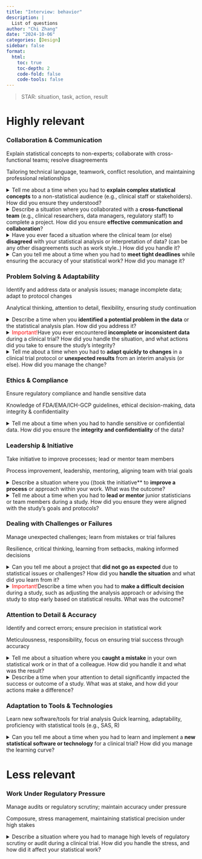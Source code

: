 ```yaml
---
title: "Interview: behavior"
description: |
  List of questions
author: "Chi Zhang"
date: "2024-10-06"
categories: [Design]
sidebar: false
format: 
  html:
    toc: true
    toc-depth: 2
    code-fold: false
    code-tools: false
---
```


> STAR: situation, task, action, result

# Highly relevant

### Collaboration & Communication	

Explain statistical concepts to non-experts; collaborate with cross-functional teams; resolve disagreements	

Tailoring technical language, teamwork, conflict resolution, and maintaining professional relationships

<details>
  <summary>Tell me about a time when you had to **explain complex statistical concepts** to a non-statistical audience (e.g., clinical staff or stakeholders). How did you ensure they understood?</summary>
 
 *Focus on how you tailor technical language to a non-technical audience.*
 
Case 1: teaching sensitivity, specificity to clinicians

* S: part of the statistics course, audience are not very familiar with math and probability
* T: this topic requires linking sens, spec with prevalence to show that rare disease screening with diagnostic tests have many false positives
* A: instead of looking at the formulae, use visual aids, draw some squares with different color to indicate the change of prevalence, and how a large proportion of positives indicated by a very sensitive test are actually false positives
* R: students appreciate the visual aids, positive feedback, and good test results
 
Case 2: teaching randomness and distribution with webR

* T: illustrate how fixed parameters for a distribution (such as normal) could take slightly different forms, difference of random seed
* A: make interactive code chunks in class, so students would try it
 
</details>


<details>
  <summary>Describe a situation where you collaborated with a **cross-functional team** (e.g., clinical researchers, data managers, regulatory staff) to complete a project. How did you ensure **effective communication and collaboration**?
</summary>
  *Focus on your teamwork and adaptability in a multidisciplinary setting.*
  
Case 1: work experience at FHI  
  
* S: covid times, surveillance, important to deliver reports in a timely manner
* T: maintain RT surv. system, with a range of people both inside the team (epi, project manager, technical people and web dev) and outside (infectious disease people, intl. network, media)
* A: we had different strength, I use my R skills to do the package maintenance, and quickly developed skills for shiny websites to support the team
* R: successful deliverables, improved the efficiency from 5 reports to thousands

Case 2: phd project

* S: 
* T: 
* A:
* R: 

</details>


<details>
  <summary>Have you ever faced a situation where the clinical team (or else) **disagreed** with your statistical analysis or interpretation of data? (can be any other disagreements such as work style..) How did you handle it?</summary>
  
  *Emphasize how you navigate differences of opinion, maintain professional relationships, and resolve conflicts.*

> statistical advising in general, sometimes have to choose different methods

Case 1: Phd AHUS paper

* S: paper collaborated with clinicians who provided data
* T: disagreement on how close to look at individual patients
* A: compromise from both side, do careful analysis in a next paper
* R: developed an R package to do that

Case 2: Norkost dietary report

* S: 
* T: need to carry out analysis with data provider
* A: 
* R: 



</details>

<details>
  <summary>Can you tell me about a time when you had to **meet tight deadlines** while ensuring the accuracy of your statistical work? How did you manage it?</summary>
  
*Highlight time management, prioritization, and quality control under pressure.*

Case 1: PhD dtw paper revision

* S: Review paper with major corrections
* T: lots of additional analysis to do
* A: implement, test fast, send to cluster to run at large scale. all while keeping an eye on the deadline, and leave sufficient time to revise and write
* R: managed to do it 

</details>



### Problem Solving & Adaptability

Identify and address data or analysis issues; manage incomplete data; adapt to protocol changes	

Analytical thinking, attention to detail, flexibility, ensuring study continuation

<details>
  <summary>Describe a time when you **identified a potential problem in the data** or the statistical analysis plan. How did you address it?</summary>
 
 *Focus on your problem-solving skills and attention to detail in identifying and rectifying errors.*
 
Case 1: PhD dtw paper revision

* S: 
* T: 
* A:
* R: 

</details>

<details>
  <summary><span style = 'color:red'>Important!</span>Have you ever encountered **incomplete or inconsistent data** during a clinical trial? How did you handle the situation, and what actions did you take to ensure the study's integrity?</summary>
  
  *Discuss your approach to data cleaning, imputation, or working with missing data.*

* S: 
* T: 
* A:
* R: 

</details>

<details>
  <summary>Tell me about a time when you had to **adapt quickly to changes** in a clinical trial protocol or **unexpected results** from an interim analysis (or else). How did you manage the change?</summary>
  
  *Highlight your adaptability, ability to pivot, and your role in ensuring the study’s continuation.*

Case 1: PhD dtw paper revision

* S: 
* T: 
* A:
* R: 

</details>




### Ethics & Compliance

Ensure regulatory compliance and handle sensitive data

Knowledge of FDA/EMA/ICH-GCP guidelines, ethical decision-making, data integrity & confidentiality


<details>
  <summary>Tell me about a time when you had to handle sensitive or confidential data. How did you ensure the **integrity and confidentiality** of the data?</summary>
 
 *Focus on data security, compliance with protocols (like HIPAA), and maintaining confidentiality.*
 
> Generally there is a system in place, such as TSD. So need to refuse the analysis when others breach it

Case: advising project

* S: clinician sent me very sensitive dataset via email
* T: 
* A: refused to work on it until it's properly denonymised
* R: 

</details>


### Leadership & Initiative	

Take initiative to improve processes; lead or mentor team members	

Process improvement, leadership, mentoring, aligning team with trial goals


<details>
  <summary>Describe a situation where you ((took the initiative** to **improve a process** or approach within your work. What was the outcome?</summary>
 
 *Highlight examples of process improvement, innovation, or contributions to more efficient study designs or analysis methods.*
 
Case: renovating statistical course with R and Quarto

* S: 
* T: 
* A:
* R: 

</details>


<details>
  <summary>Tell me about a time when you had to **lead or mentor** junior statisticians or team members during a study. How did you ensure they were aligned with the study’s goals and protocols?</summary>
  
  
  *Demonstrate your leadership, mentoring, and coaching skills.*

Case: noreden

* S: 
* T: 
* A: set out plan for the r programming part, set up schedule to sit together to work on problems, do quality check in the end; create documentation website for collaboration
* R: 


</details>




### Dealing with Challenges or Failures	

Manage unexpected challenges; learn from mistakes or trial failures	

Resilience, critical thinking, learning from setbacks, making informed decisions

<details>
  <summary>Can you tell me about a project that **did not go as expected** due to statistical issues or challenges? How did you **handle the situation** and what did you learn from it?</summary>
 
 *Showcase your resilience, learning from setbacks, and steps taken to mitigate future issues.*

Case: phd paper 3 which didn't go as planned

* S: 
* T: 
* A: use time in a better way, pivot to something else
* R: lesson learned: better planning would be ideal; find things to do;

</details>

<details>
  <summary><span style = 'color:red'>Important!</span>Describe a time when you had to **make a difficult decision** during a study, such as adjusting the analysis approach or advising the study to stop early based on statistical results. What was the outcome?</summary>
  
  *Focus on your critical thinking, ethical decision-making, and impact on trial success.*

Case: phd paper 3 which didn't go as planned

* S: 
* T: 
* A:
* R: 

</details>



### Attention to Detail & Accuracy	

Identify and correct errors; ensure precision in statistical work	

Meticulousness, responsibility, focus on ensuring trial success through accuracy


<details>
  <summary>Tell me about a situation where you **caught a mistake** in your own statistical work or in that of a colleague. How did you handle it and what was the result?</summary>
 
 *Highlight your meticulous attention to detail and responsibility in ensuring data accuracy.*
 
Case: COVITA study, table making

* S: 
* T: review the paper before submission
* A: tell the first author that it's crucial to change it
* R: 

Case: CB study, PCA analysis

* S: 
* T: reproduce the analysis made by someone else, unable to do so
* A: tell the first author that they need to revise 
* R: 
</details>

<details>
  <summary>Describe a time when your attention to detail significantly impacted the success or outcome of a study. What was at stake, and how did your actions make a difference?</summary>
  *Emphasize the importance of precision in statistical analysis and its effect on trial outcomes.*
  
Case: COVITA study, table making

* S: 
* T: 
* A:
* R: 

</details>





### Adaptation to Tools & Technologies	

Learn new software/tools for trial analysis	Quick learning, adaptability, proficiency with statistical tools (e.g., SAS, R)

<details>
  <summary>Can you tell me about a time when you had to learn and implement a **new statistical software or technology** for a clinical trial? How did you manage the learning curve?</summary>
 
 *Discuss your ability to quickly adapt to new tools, such as SAS, R, or other clinical trial software.*

> Use of AI 

Case: course website with R and quarto

* S: 
* T: 
* A:
* R: 

</details>



# Less relevant

### Work Under Regulatory Pressure	

Manage audits or regulatory scrutiny; maintain accuracy under pressure	

Composure, stress management, maintaining statistical precision under high stakes

<details>
  <summary>Describe a situation where you had to manage high levels of regulatory scrutiny or audit during a clinical trial. How did you handle the stress, and how did it affect your statistical work?</summary>
  *Talk about maintaining accuracy and composure under pressure, especially in high-stakes audits.*

* S: 
* T: 
* A:
* R: 
</details>




